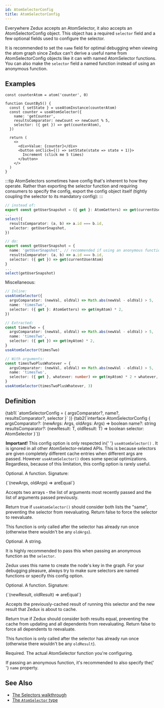 ```yaml
---
id: AtomSelectorConfig
title: AtomSelectorConfig
---
```



Everywhere Zedux accepts an AtomSelector, it also accepts an AtomSelectorConfig object. This object has a required `selector` field and a few optional fields used to configure the selector.

It is recommended to set the `name` field for optimal debugging when viewing the atom graph since Zedux can't derive a useful name from AtomSelectorConfig objects like it can with named AtomSelector functions. You can also make the `selector` field a named function instead of using an anonymous function.

## Examples

```tsx live ecosystemId=AtomSelector/example resultVar=CountBy5
const counterAtom = atom('counter', 0)

function CountBy5() {
  const { setState } = useAtomInstance(counterAtom)
  const counter = useAtomSelector({
    name: 'getCounter',
    resultsComparator: newCount => newCount % 5,
    selector: ({ get }) => get(counterAtom),
  })

  return (
    <>
      <div>Value: {counter}</div>
      <button onClick={() => setState(state => state + 1)}>
        Increment (click me 5 times)
      </button>
    </>
  )
}
```

:::tip
AtomSelectors sometimes have config that's inherent to how they operate. Rather than exporting the selector function and requiring consumers to specify the config, export the config object itself (tightly coupling the selector to its mandatory config):
:::

```ts
// instead of:
export const getUserSnapshot = ({ get }: AtomGetters) => get(currentUserAtom)
...
select({
  resultsComparator: (a, b) => a.id === b.id,
  selector: getUserSnapshot,
})

// do:
export const getUserSnapshot = {
  name: 'getUserSnapshot', // recommended if using an anonymous function
  resultsComparator: (a, b) => a.id === b.id,
  selector: ({ get }) => get(currentUserAtom)
}
...
select(getUserSnapshot)
```

Miscellaneous:

```ts
// Inline:
useAtomSelector({
  argsComparator: (newVal, oldVal) => Math.abs(newVal - oldVal) > 5,
  name: 'timesTwo',
  selector: ({ get }: AtomGetters) => get(myAtom) * 2,
})

// Extracted:
const timesTwo = {
  argsComparator: (newVal, oldVal) => Math.abs(newVal - oldVal) > 5,
  name: 'timesTwo',
  selector: ({ get }) => get(myAtom) * 2,
}
useAtomSelector(timesTwo)

// With arguments:
const timesTwoPlusWhatever = {
  argsComparator: (newVal, oldVal) => Math.abs(newVal - oldVal) > 5,
  name: 'timesTwo',
  selector: ({ get }, whatever: number) => get(myAtom) * 2 + whatever,
}
useAtomSelector(timesTwoPlusWhatever, 3)
```

## Definition

<Tabs>
  {tab1(
    `atomSelectorConfig = { argsComparator?, name?, resultsComparator?, selector }`
  )}
  {tab2(`interface AtomSelectorConfig<T = any, Args extends any[] = []> {
  argsComparator?: (newArgs: Args, oldArgs: Args) => boolean
  name?: string
  resultsComparator?: (newResult: T, oldResult: T) => boolean
  selector: AtomSelector<T, Args>
}`)}
</Tabs>

<Legend>
  <Item name="argsComparator">
    <p>
      <b>Important!</b> This config option is only respected in{' '}
      <Link to="../hooks/useAtomSelector">
        <code>useAtomSelector()</code>
      </Link>
      . It is ignored in all other AtomSelector-related APIs. This is because selectors
      are given completely different cache entries when different args are passed.
      However <code>useAtomSelector()</code> does some special optimizations. Regardless,
      because of this limitation, this config option is rarely useful.
    </p>
    <p>Optional. A function. Signature:</p>
    <Ts>{`(newArgs, oldArgs) => areEqual`}</Ts>
    <p>
      Accepts two arrays - the list of arguments most recently passed and the
      list of arguments passed previously.
    </p>
    <p>
      Return true if <code>useAtomSelector()</code> should consider both lists
      the "same", preventing the selector from reevaluating. Return false to
      force the selector to reevaluate.
    </p>
    <p>
      This function is only called after the selector has already run once
      (otherwise there wouldn't be any <code>oldArgs</code>).
    </p>
  </Item>
  <Item name="name">
    <p>Optional. A string.</p>
    <p>
      It is highly recommended to pass this when passing an anonymous function
      as the <code>selector</code>.
    </p>
    <p>
      Zedux uses this name to create the node's key in the graph. For your
      debugging pleasure, always try to make sure selectors are named functions
      or specify this config option.
    </p>
  </Item>
  <Item name="resultsComparator">
    <p>Optional. A function. Signature:</p>
    <Ts>{`(newResult, oldResult) => areEqual`}</Ts>
    <p>
      Accepts the previously-cached result of running this selector and the new
      result that Zedux is about to cache.
    </p>
    <p>
      Return true if Zedux should consider both results equal, preventing the
      cache from updating and all dependents from reevaluating. Return false to
      force all dependents to reevaluate.
    </p>
    <p>
      This function is only called after the selector has already run once
      (otherwise there wouldn't be any <code>oldResult</code>).
    </p>
  </Item>
  <Item name="selector">
    <p>
      Required. The actual <Link to="AtomSelector">AtomSelector</Link> function
      you're configuring.
    </p>
    <p>
      If passing an anonymous function, it's recommended to also specify the{' '}
      <code>name</code> property.
    </p>
  </Item>
</Legend>

## See Also

- [The Selectors walkthrough](../../walkthrough/selectors)
- [The `AtomSelector` type](AtomSelector)
